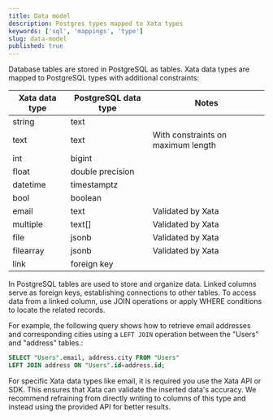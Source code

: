 ```yaml
---
title: Data model
description: Postgres types mapped to Xata types
keywords: ['sql', 'mappings', 'type']
slug: data-model
published: true
---
```


Database tables are stored in PostgreSQL as tables. Xata data types are mapped to PostgreSQL types with additional constraints:

| Xata data type | PostgreSQL data type | Notes                              |
| -------------- | -------------------- | ---------------------------------- |
| string         | text                 |                                    |
| text           | text                 | With constraints on maximum length |
| int            | bigint               |                                    |
| float          | double precision     |                                    |
| datetime       | timestamptz          |                                    |
| bool           | boolean              |                                    |
| email          | text                 | Validated by Xata                  |
| multiple       | text[]               | Validated by Xata                  |
| file           | jsonb                | Validated by Xata                  |
| filearray      | jsonb                | Validated by Xata                  |
| link           | foreign key          |                                    |

In PostgreSQL tables are used to store and organize data. Linked columns serve as foreign keys, establishing connections to other tables. To access data from a linked column, use JOIN operations or apply WHERE conditions to locate the related records.

For example, the following query shows how to retrieve email addresses and corresponding cities using a `LEFT JOIN` operation between the "Users" and "address" tables.:

```sql
SELECT "Users".email, address.city FROM "Users"
LEFT JOIN address ON "Users".id=address.id;
```

For specific Xata data types like email, it is required you use the Xata API or SDK. This ensures that Xata can validate the inserted data's accuracy. We recommend refraining from directly writing to columns of this type and instead using the provided API for better results.
